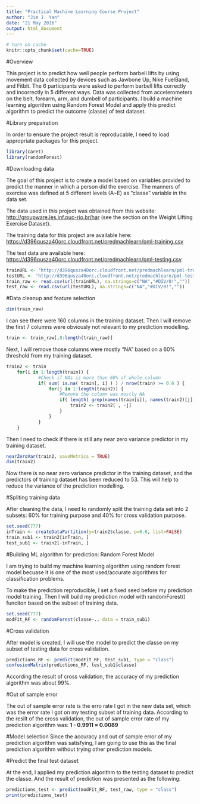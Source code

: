 ```yaml
---
title: "Practical Machine Learning Course Project"
author: "Jim J. Yan"
date: "21 May 2016"
output: html_document
---
```

```r
# turn on cache
knitr::opts_chunk$set(cache=TRUE)
```

#Overview

This project is to predict how well people perform barbell lifts by using movement data collected by devices such as Jawbone Up, Nike FuelBand, and Fitbit. The 6 participants were asked to perform barbell lifts correctly and incorrectly in 5 different ways. Data was collected from accelerometers on the belt, forearm, arm, and dumbell of participants. I build a machine learning algorithm using Random Forest Model and apply this predict algorithm to predict the outcome (classe) of test dataset.


#Library prepairation

In order to ensure the project result is reproducable, I need to load appropriate packages for this project.

```r
library(caret)
library(randomForest)
```

#Downloading data

The goal of this project is to create a model based on variables provided to predict the manner in which a person did the exercise. The manners of exercise was defined at 5 different levels (A~E) as "classe" variable in the data set.

The data used in this project was obtained from this website: [http://groupware.les.inf.puc-rio.br/har](http://groupware.les.inf.puc-rio.br/har) (see the section on the Weight Lifting Exercise Dataset).

The training data for this project are available here: [https://d396qusza40orc.cloudfront.net/predmachlearn/pml-training.csv](https://d396qusza40orc.cloudfront.net/predmachlearn/pml-training.csv)

The test data are available here: [https://d396qusza40orc.cloudfront.net/predmachlearn/pml-testing.csv](https://d396qusza40orc.cloudfront.net/predmachlearn/pml-testing.csv)

```r
trainURL <- "http://d396qusza40orc.cloudfront.net/predmachlearn/pml-training.csv"
testURL <- "http://d396qusza40orc.cloudfront.net/predmachlearn/pml-testing.csv"
train_raw <- read.csv(url(trainURL), na.strings=c("NA","#DIV/0!",""))
test_raw <- read.csv(url(testURL), na.strings=c("NA","#DIV/0!",""))
```

#Data cleanup and feature selection 
```r
dim(train_raw)
```
I can see there were 160 columns in the training dataset. Then I will remove the first 7 columns were obviously not relevant to my prediction modelling.

```r
train <- train_raw[,8:length(train_raw)]
```

Next, I will remove those columns were mostly "NA" based on a 60% threshold from my training dataset.
```r
train2 <- train
    for(i in 1:length(train)) { 
            #Check if NAs is more than 60% of whole column
            if( sum( is.na( train[, i] ) ) / nrow(train) >= 0.6 ) { 
                for(j in 1:length(train2)) {
                    #Remove the column was mostly NA 
                    if( length( grep(names(train[i]), names(train2)[j]) ) == 1)  { 
                        train2 <- train2[ , -j] 
                    }   
                } 
            }
    }
```

Then I need to check if there is still any near zero variance predictor in my training dataset.
```r
nearZeroVar(train2, saveMetrics = TRUE)
dim(train2)
```
Now there is no near zero variance predictor in the training dataset, and the predictors of training dataset has been reduced to 53. This will help to reduce the variance of the prediction modelling.

#Spliting training data

After cleaning the data, I need to randomly split the training data set into 2 subsets: 60% for training purpose and 40% for cross validation purpose. 

```r
set.seed(777)
inTrain <- createDataPartition(y=train2$classe, p=0.6, list=FALSE)
train_sub1 <- train2[inTrain, ]
test_sub1 <- train2[-inTrain, ]
```


#Building ML algorithm for prediction: Random Forest Model

I am trying to build my machine learning algorithm using random forest model becuase it is one of the most used/accurate algorithms for classification problems. 

To make the prediction reproducible, I set a fixed seed before my prediction model training. Then I will build my prediction model with randomForest() funciton based on the subset of training data. 

```r
set.seed(777)
modFit_RF <- randomForest(classe~., data = train_sub1)
```

#Cross validation

After model is created, I will use the model to predict the classe on my subset of testing data for cross validation.

```r
predictions_RF <- predict(modFit_RF, test_sub1, type = "class")
confusionMatrix(predictions_RF, test_sub1$classe)
```
According the result of cross validation, the accuracy of my prediction algorithm was about 99%.

#Out of sample error

The out of sample error rate is the erro rate I got in the new data set, which was the error rate I got on my testing subset of training data. According to the resilt of the cross validation, the out of sample error rate of my prediction algorithm was:
    **1 - 0.9911 = 0.0089**

#Model selection
Since the accuracy and out of sample error of my prediction algorithm was satisfying, I am going to use this as the final prediction algorithm without trying other prediction models.

#Predict the final test dataset

At the end, I applied my prediction algorithm to the testing dataset to predict the classe. And the result of prediction was presented as the following:

```r
predictions_test <- predict(modFit_RF, test_raw, type = "class")
print(predictions_test)
```
